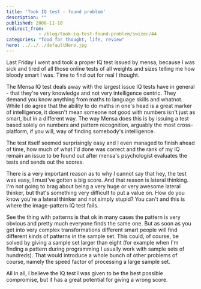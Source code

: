 ```yaml
---
title: 'Took IQ test - found problem'
description: ""
published: 2008-11-10
redirect_from: 
            - /blog/took-iq-test-found-problem/swizec/44
categories: "food for thought, life, review"
hero: ../../../defaultHero.jpg
---
```

Last Friday I went and took a proper IQ test issued by mensa, because I was sick and tired of all those online tests of all weights and sizes telling me how bloody smart I was. Time to find out for real I thought.

The Mensa IQ test deals away with the largest issue IQ tests have in general - that they&#x27;re very knowledge and not very intelligence centric. They demand you know anything from maths to language skills and whatnot. While I do agree that the ability to do maths in one&#x27;s head is a great marker of intelligence, it doesn&#x27;t mean someone not good with numbers isn&#x27;t just as smart, but in a different way. The way Mensa does this is by issuing a test based solely on numbers and pattern recognition, arguably the most cross-platform, if you will, way of finding somebody&#x27;s intelligence.

The test itself seemed surprisingly easy and I even managed to finish ahead of time, how much of what I&#x27;d done was correct and the rank of my IQ remain an issue to be found out after mensa&#x27;s psychologist evaluates the tests and sends out the scores.

There is a very important reason as to why I cannot say that hey, the test was easy, I must&#x27;ve gotten a big score. And that reason is lateral thinking. I&#x27;m not going to brag about being a very huge or very awesome lateral thinker, but that&#x27;s something very difficult to put a value on. How do you know you&#x27;re a lateral thinker and not simply stupid? You can&#x27;t and this is where the image-pattern IQ test fails.

See the thing with patterns is that ok in many cases the pattern is very obvious and pretty much everyone finds the same one. But as soon as you get into very complex transformations different smart people will find different kinds of patterns in the sample set. This could, of course, be solved by giving a sample set larger than eight (for example when I&#x27;m finding a pattern during programming I usually work with sample sets of hundreds). That would introduce a whole bunch of other problems of course, namely the speed factor of processing a large sample set.

All in all, I believe the IQ test I was given to be the best possible compromise, but it has a great potential for giving a wrong score.